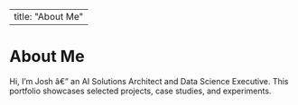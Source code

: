 ﻿---
title: \"About Me\"
---

# About Me
Hi, I'm Josh â€” an AI Solutions Architect and Data Science Executive.
This portfolio showcases selected projects, case studies, and experiments.
